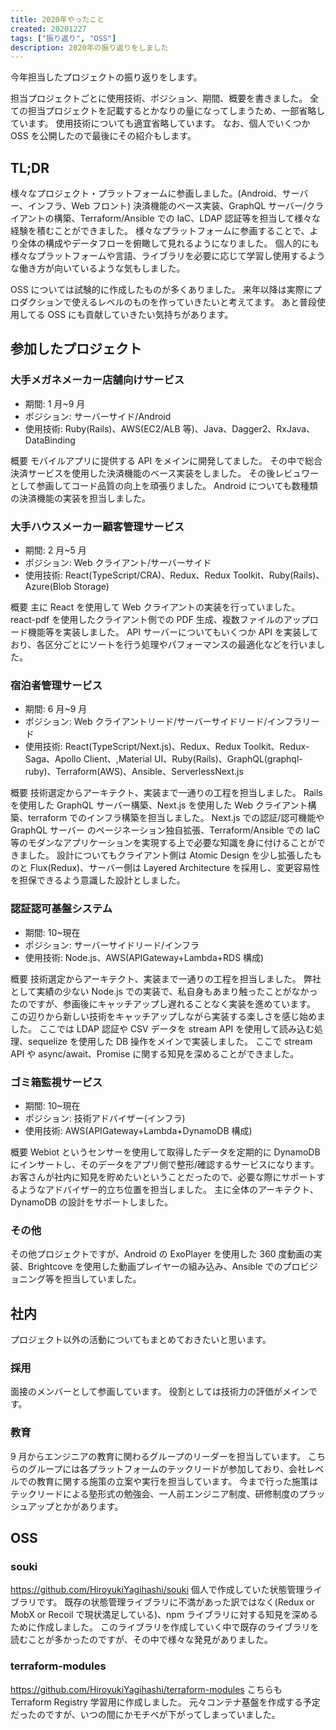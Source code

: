 ```yaml
---
title: 2020年やったこと
created: 20201227
tags: ["振り返り", "OSS"]
description: 2020年の振り返りをしました
---
```


今年担当したプロジェクトの振り返りをします。

担当プロジェクトごとに使用技術、ポジション、期間、概要を書きました。
全ての担当プロジェクトを記載するとかなりの量になってしまうため、一部省略しています。
使用技術についても適宜省略しています。
なお、個人でいくつか OSS を公開したので最後にその紹介もします。

## TL;DR
様々なプロジェクト・プラットフォームに参画しました。(Android、サーバー、インフラ、Web フロント)
決済機能のベース実装、GraphQL サーバー/クライアントの構築、Terraform/Ansible での IaC、LDAP 認証等を担当して様々な経験を積むことができました。
様々なプラットフォームに参画することで、より全体の構成やデータフローを俯瞰して見れるようになりました。
個人的にも様々なプラットフォームや言語、ライブラリを必要に応じて学習し使用するような働き方が向いているような気もしました。

OSS については試験的に作成したものが多くありました。
来年以降は実際にプロダクションで使えるレベルのものを作っていきたいと考えてます。
あと普段使用してる OSS にも貢献していきたい気持ちがあります。

## 参加したプロジェクト
### 大手メガネメーカー店舗向けサービス
- 期間: 1 月~9 月
- ポジション: サーバーサイド/Android
- 使用技術: Ruby(Rails)、AWS(EC2/ALB 等)、Java、Dagger2、RxJava、DataBinding

概要
モバイルアプリに提供する API をメインに開発してました。
その中で総合決済サービスを使用した決済機能のベース実装をしました。
その後レビュワーとして参画してコード品質の向上を頑張りました。
Android についても数種類の決済機能の実装を担当しました。

### 大手ハウスメーカー顧客管理サービス
- 期間: 2 月~5 月
- ポジション: Web クライアント/サーバーサイド
- 使用技術: React(TypeScript/CRA)、Redux、Redux Toolkit、Ruby(Rails)、Azure(Blob Storage)

概要
主に React を使用して Web クライアントの実装を行っていました。
react-pdf を使用したクライアント側での PDF 生成、複数ファイルのアップロード機能等を実装しました。
API サーバーについてもいくつか API を実装しており、各区分ごとにソートを行う処理やパフォーマンスの最適化などを行いました。

### 宿泊者管理サービス
- 期間: 6 月~9 月
- ポジション: Web クライアントリード/サーバーサイドリード/インフラリード
- 使用技術: React(TypeScript/Next.js)、Redux、Redux Toolkit、Redux-Saga、Apollo Client、,Material UI、Ruby(Rails)、GraphQL(graphql-ruby)、Terraform(AWS)、Ansible、ServerlessNext.js

概要
技術選定からアーキテクト、実装まで一通りの工程を担当しました。
Rails を使用した GraphQL サーバー構築、Next.js を使用した Web クライアント構築、terraform でのインフラ構築を担当しました。
Next.js での認証/認可機能や GraphQL サーバー のページネーション独自拡張、Terraform/Ansible での IaC 等のモダンなアプリケーションを実現する上で必要な知識を身に付けることができました。
設計についてもクライアント側は Atomic Design を少し拡張したものと Flux(Redux)、サーバー側は Layered Architecture を採用し、変更容易性を担保できるよう意識した設計としました。

### 認証認可基盤システム
- 期間: 10~現在
- ポジション: サーバーサイドリード/インフラ
- 使用技術: Node.js、AWS(APIGateway+Lambda+RDS 構成)

概要
技術選定からアーキテクト、実装まで一通りの工程を担当しました。
弊社として実績の少ない Node.js での実装で、私自身もあまり触ったことがなかったのですが、参画後にキャッチアップし遅れることなく実装を進めています。
この辺りから新しい技術をキャッチアップしながら実装する楽しさを感じ始めました。
ここでは LDAP 認証や CSV データを stream API を使用して読み込む処理、sequelize を使用した DB 操作をメインで実装しました。
ここで stream API や async/await、Promise に関する知見を深めることができました。

### ゴミ箱監視サービス
- 期間: 10~現在
- ポジション: 技術アドバイザー(インフラ)
- 使用技術: AWS(APIGateway+Lambda+DynamoDB 構成)

概要
Webiot というセンサーを使用して取得したデータを定期的に DynamoDB にインサートし、そのデータをアプリ側で整形/確認するサービスになります。
お客さんが社内に知見を貯めたいということだったので、必要な際にサポートするようなアドバイザー的立ち位置を担当しました。
主に全体のアーキテクト、 DynamoDB の設計をサポートしました。

### その他
その他プロジェクトですが、Android の ExoPlayer を使用した 360 度動画の実装、Brightcove を使用した動画プレイヤーの組み込み、Ansible でのプロビジョニング等を担当していました。

## 社内
プロジェクト以外の活動についてもまとめておきたいと思います。

### 採用
面接のメンバーとして参画しています。
役割としては技術力の評価がメインです。

### 教育
9 月からエンジニアの教育に関わるグループのリーダーを担当しています。
こちらのグループには各プラットフォームのテックリードが参加しており、会社レベルでの教育に関する施策の立案や実行を担当しています。
今まで行った施策はテックリードによる塾形式の勉強会、一人前エンジニア制度、研修制度のプラッシュアップとかがあります。

## OSS
### souki
https://github.com/HiroyukiYagihashi/souki
個人で作成していた状態管理ライブラリです。
既存の状態管理ライブラリに不満があった訳ではなく(Redux or MobX or Recoil で現状満足している)、npm ライブラリに対する知見を深めるために作成しました。
このライブラリを作成していく中で既存のライブラリを読むことが多かったのですが、その中で様々な発見がありました。

### terraform-modules
https://github.com/HiroyukiYagihashi/terraform-modules
こちらも Terraform Registry 学習用に作成しました。
元々コンテナ基盤を作成する予定だったのですが、いつの間にかモチベが下がってしまっていました。
